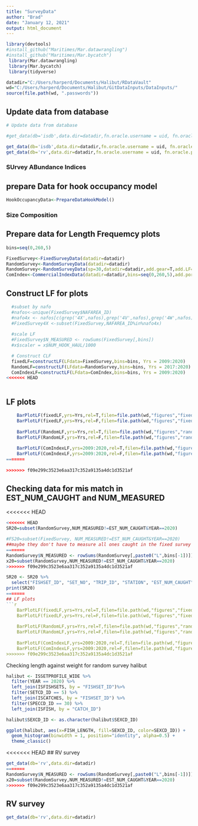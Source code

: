 ```yaml
---
title: "SurveyData"
author: "Brad"
date: "January 12, 2021"
output: html_document
---
```


```r
library(devtools)
#install_github("Maritimes/Mar.datawrangling")
#install_github("Maritimes/Mar.bycatch")
 library(Mar.datawrangling)
 library(Mar.bycatch)
 library(tidyverse)

datadir="C:/Users/harperd/Documents/Halibut/RDataVault"
wd="C:/Users/harperd/Documents/Halibut/GitDataInputs/DataInputs/"
source(file.path(wd, ".passwords"))

```

## Update data from database 

```r

# Update data from database 

#get_data(db='isdb',data.dir=datadir,fn.oracle.username = uid, fn.oracle.password = pwd, fn.oracle.dsn = 'ptran',usepkg='roracle',force.extract=T)

get_data(db='isdb',data.dir=datadir,fn.oracle.username = uid, fn.oracle.password = pwd, fn.oracle.dsn = 'ptran',usepkg='roracle',force.extract=T)
get_data(db='rv',data.dir=datadir,fn.oracle.username = uid, fn.oracle.password = pwd, fn.oracle.dsn = 'ptran',usepkg='roracle',force.extract=T)
```

### SUrvey ABundance Indices
## prepare Data for hook occupancy model

```r
HookOccupancyData<-PrepareDataHookModel()

```

### Size Composition 
## Prepare data for Length Frequemcy plots

```r
bins=seq(0,260,5)

FixedSurvey<-FixedSurveyData(datadir=datadir)
RandomSurvey<-RandomSurveyData(datadir=datadir)
RandomSurvey<-RandomSurveyData(sp=30,datadir=datadir,add.gear=T,add.LF=T,bins=seq(5,260,5),by.sex=T,hook.data=T)
ComIndex<-CommercialIndexData(datadir=datadir,bins=seq(0,260,5),add.portsampling=T)
```

## Construct LF for plots
```r
        
  #subset by nafo
  #nafos<-unique(FixedSurvey$NAFAREA_ID)
  #nafo4x <- nafos[c(grep('4X',nafos),grep('4V',nafos),grep('4W',nafos))]
  #FixedSurvey4X <-subset(FixedSurvey,NAFAREA_ID%in%nafo4x)
  
  #scale LF
  #FixedSurvey$N_MEASURED <- rowSums(FixedSurvey[,bins])
  #x$scaler = x$NUM_HOOK_HAUL/1000 

  # Construct CLF
  fixedLF=constructLF(LFdata=FixedSurvey,bins=bins, Yrs = 2009:2020)
  RandomLF=constructLF(LFdata=RandomSurvey,bins=bins, Yrs = 2017:2020)
  ComIndexLF=constructLF(LFdata=ComIndex,bins=bins, Yrs = 2009:2020)
<<<<<<< HEAD
  

```


## LF plots
```r
  
    BarPlotLF(fixedLF,yrs=Yrs,rel=T,filen=file.path(wd,"figures","fixedLF1"))
    BarPlotLF(fixedLF,yrs=Yrs,rel=F,filen=file.path(wd,"figures","fixedLF2"),ymax=320)
  
    BarPlotLF(RandomLF,yrs=Yrs,rel=T,filen=file.path(wd,"figures","randomLF1"))
    BarPlotLF(RandomLF,yrs=Yrs,rel=F,filen=file.path(wd,"figures","randomLF2"),ymax=150)
    
    BarPlotLF(ComIndexLF,yrs=2009:2020,rel=T,filen=file.path(wd,"figures","comindexLF1"))
    BarPlotLF(ComIndexLF,yrs=2009:2020,rel=F,filen=file.path(wd,"figures","comindexLF2"),ymax=1400)
=======
  
>>>>>>> f09e299c3523e6aa317c352a9135a4dc1d3521af

```

## Checking data for mis match in EST_NUM_CAUGHT and NUM_MEASURED

<<<<<<< HEAD
```r

<<<<<<< HEAD
SR20=subset(RandomSurvey,NUM_MEASURED!=EST_NUM_CAUGHT&YEAR==2020)

#FS20=subset(FixedSurvey, NUM_MEASURED!=EST_NUM_CAUGHT&YEAR==2020) 
##maybe they don't have to measure all ones caught in the fixed survey stations?
=======
RandomSurvey$N_MEASURED <- rowSums(RandomSurvey[,paste0("L",bins[-1])])
x20=subset(RandomSurvey,NUM_MEASURED!=EST_NUM_CAUGHT&YEAR==2020)
>>>>>>> f09e299c3523e6aa317c352a9135a4dc1d3521af

SR20 <- SR20 %>%
  select("FISHSET_ID", "SET_NO", "TRIP_ID", "STATION", "EST_NUM_CAUGHT", "EST_COMBINED_WT", "SEXCD_ID", "NUM_MEASURED", "TRIP", "VESS_ID", "VESSEL_NAME", "CFV")
print(SR20)
=======
## LF plots
```r
  
    BarPlotLF(fixedLF,yrs=Yrs,rel=T,filen=file.path(wd,"figures","fixedLF1"))
    BarPlotLF(fixedLF,yrs=Yrs,rel=F,filen=file.path(wd,"figures","fixedLF2"),ymax=320)
  
    BarPlotLF(RandomLF,yrs=Yrs,rel=T,filen=file.path(wd,"figures","randomLF1"))
    BarPlotLF(RandomLF,yrs=Yrs,rel=F,filen=file.path(wd,"figures","randomLF2"),ymax=150)
    
    BarPlotLF(ComIndexLF,yrs=2009:2020,rel=T,filen=file.path(wd,"figures","comindexLF1"))
    BarPlotLF(ComIndexLF,yrs=2009:2020,rel=F,filen=file.path(wd,"figures","comindexLF2"),ymax=1400)
>>>>>>> f09e299c3523e6aa317c352a9135a4dc1d3521af

```

Checking length against weight for random survey halibut


```r
halibut <- ISSETPROFILE_WIDE %>%
  filter(YEAR == 2020) %>%
  left_join(ISFISHSETS, by = "FISHSET_ID")%>%
  filter(SETCD_ID == 5) %>%
  left_join(ISCATCHES, by = "FISHSET_ID") %>%
  filter(SPECCD_ID == 30) %>%
  left_join(ISFISH, by = "CATCH_ID")

halibut$SEXCD_ID <- as.character(halibut$SEXCD_ID)

ggplot(halibut, aes(x=FISH_LENGTH, fill=SEXCD_ID, color=SEXCD_ID)) +
  geom_histogram(binwidth = 1, position="identity", alpha=0.5) +
  theme_classic()
```

<<<<<<< HEAD
## RV survey

```r
get_data(db='rv',data.dir=datadir)
=======
RandomSurvey$N_MEASURED <- rowSums(RandomSurvey[,paste0("L",bins[-1])])
x20=subset(RandomSurvey,NUM_MEASURED!=EST_NUM_CAUGHT&YEAR==2020)
>>>>>>> f09e299c3523e6aa317c352a9135a4dc1d3521af


```

## RV survey

```r
get_data(db='rv',data.dir=datadir)


```

